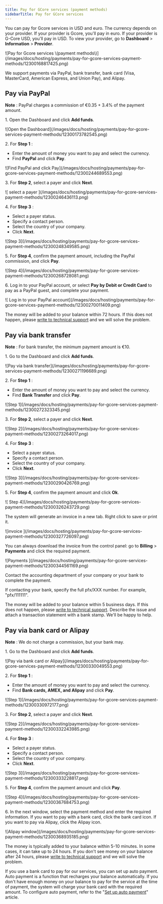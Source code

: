 ---
title: Pay for GCore services (payment methods)
sidebarTitle: Pay for GCore services
---

You can pay for Gcore services in USD and euro. The currency depends on your provider. If your provider is Gcore, you'll pay in euro. If your provider is G-Core USD, you'll pay in USD. To view your provider, go to **Dashboard** > **Information** > **Provider**.


<Frame>![Pay for Gcore services \(payment methods\)](/images/docs/hosting/payments/pay-for-gcore-services-payment-methods/12300168817425.png)</Frame>



We support payments via PayPal, bank transfer, bank card (Visa, MasterCard, American Express, and Union Pay), and Alipay.

## Pay via PayPal

**Note** : PayPal charges a commission of €0.35 + 3.4% of the payment amount.

1\. Open the Dashboard and click **Add funds**.


<Frame>![Open the Dashboard](/images/docs/hosting/payments/pay-for-gcore-services-payment-methods/12300173782545.png)</Frame>



2\. For **Step 1** :

  * Enter the amount of money you want to pay and select the currency.
  * Find **PayPal** and click **Pay**.


<Frame>![Find PayPal and click Pay](/images/docs/hosting/payments/pay-for-gcore-services-payment-methods/12300244689553.png)</Frame>



3\. For **Step 2**, select a payer and click **Next**.


<Frame>![ select a payer ](/images/docs/hosting/payments/pay-for-gcore-services-payment-methods/12300246436113.png)</Frame>



4\. For **Step 3** :

  * Select a payer status.
  * Specify a contact person.
  * Select the country of your company.
  * Click **Next**.


<Frame>![Step 3](/images/docs/hosting/payments/pay-for-gcore-services-payment-methods/12300248349585.png)</Frame>



5\. For **Step 4**, confirm the payment amount, including the PayPal commission, and click **Pay**.


<Frame>![Step 4](/images/docs/hosting/payments/pay-for-gcore-services-payment-methods/12300268728081.png)</Frame>



6\. Log in to your PayPal account, or select **Pay by Debit or Credit Card** to pay as a PayPal guest, and complete your payment.


<Frame>![ Log in to your PayPal account](/images/docs/hosting/payments/pay-for-gcore-services-payment-methods/12300270011409.png)</Frame>



The money will be added to your balance within 72 hours. If this does not happen, please [write to technical support](/hosting/contact-our-technical-support) and we will solve the problem.

## Pay via bank transfer

**Note** : For bank transfer, the minimum payment amount is €10.

1\. Go to the Dashboard and click **Add funds**.


<Frame>![Pay via bank transfer](/images/docs/hosting/payments/pay-for-gcore-services-payment-methods/12300271196689.png)</Frame>



2\. For **Step 1** :

  * Enter the amount of money you want to pay and select the currency.
  * Find **Bank Transfer** and click **Pay**.


<Frame>![Step 1](/images/docs/hosting/payments/pay-for-gcore-services-payment-methods/12300272323345.png)</Frame>



3\. For **Step 2**, select a payer and click **Next**.


<Frame>![Step 2](/images/docs/hosting/payments/pay-for-gcore-services-payment-methods/12300273264017.png)</Frame>



4\. For **Step 3** :

  * Select a payer status.
  * Specify a contact person.
  * Select the country of your company.
  * Click **Next**.


<Frame>![Step 3](/images/docs/hosting/payments/pay-for-gcore-services-payment-methods/12300290426769.png)</Frame>



5\. For **Step 4**, confirm the payment amount and click **Ok**.


<Frame>![ Step 4](/images/docs/hosting/payments/pay-for-gcore-services-payment-methods/12300326243729.png)</Frame>



The system will generate an invoice in a new tab. Right click to save or print it.


<Frame>![invoice ](/images/docs/hosting/payments/pay-for-gcore-services-payment-methods/12300327726097.png)</Frame>



You can always download the invoice from the control panel: go to **Billing** > **Payments** and click the required payment.


<Frame>![Payments ](/images/docs/hosting/payments/pay-for-gcore-services-payment-methods/12300344561169.png)</Frame>



Contact the accounting department of your company or your bank to complete the payment.

If contacting your bank, specify the full pfx/XXX number. For example, "pfx/111111".

The money will be added to your balance within 5 business days. If this does not happen, please [write to technical support](/hosting/contact-our-technical-support). Describe the issue and attach a transaction statement with a bank stamp. We'll be happy to help.

## Pay via bank card or Alipay

**Note** : We do not charge a commission, but your bank may.

1\. Go to the Dashboard and click **Add funds**.


<Frame>![Pay via bank card or Alipay](/images/docs/hosting/payments/pay-for-gcore-services-payment-methods/12300330049553.png)</Frame>



2\. For **Step 1** :

  * Enter the amount of money you want to pay and select the currency.
  * Find **Bank cards, AMEX, and Alipay** and click **Pay**.


<Frame>![Step 1](/images/docs/hosting/payments/pay-for-gcore-services-payment-methods/12300330972177.png)</Frame>



3\. For **Step 2**, select a payer and click **Next**.


<Frame>![Step 2](/images/docs/hosting/payments/pay-for-gcore-services-payment-methods/12300332243985.png)</Frame>



4\. For **Step 3** :

  * Select a payer status.
  * Specify a contact person.
  * Select the country of your company.
  * Click **Next**.


<Frame>![Step 3](/images/docs/hosting/payments/pay-for-gcore-services-payment-methods/12300333228817.png)</Frame>



5\. For **Step 4**, confirm the payment amount and click **Pay**.


<Frame>![Step 4](/images/docs/hosting/payments/pay-for-gcore-services-payment-methods/12300367684753.png)</Frame>



6\. In the next window, select the payment method and enter the required information. If you want to pay with a bank card, click the bank card icon. If you want to pay via Alipay, click the Alipay icon.


<Frame>![Alipay window](/images/docs/hosting/payments/pay-for-gcore-services-payment-methods/12300368935185.png)</Frame>



The money is typically added to your balance within 5-10 minutes. In some cases, it can take up to 24 hours. If you don't see money on your balance after 24 hours, please [write to technical support](/hosting/contact-our-technical-support) and we will solve the problem.

If you use a bank card to pay for our services, you can set up auto payment. Auto payment is a function that recharges your balance automatically. If you don't have enough money on your balance to pay for the service at the time of payment, the system will charge your bank card with the required amount. To configure auto payment, refer to the "[Set up auto payment](/hosting/payments/set-up-auto-payment)" article.